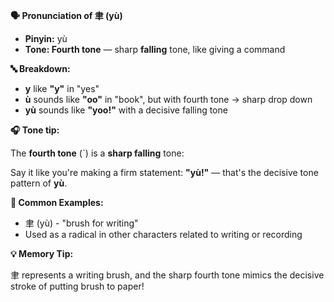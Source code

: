 **🗣️ Pronunciation of 聿 (yù)**

- **Pinyin:** yù
- **Tone: Fourth tone** — sharp **falling** tone, like giving a command

**🔤 Breakdown:**

- **y** like **"y"** in "yes"
- **ù** sounds like **"oo"** in "book", but with fourth tone → sharp drop down
- **yù** sounds like **"yoo!"** with a decisive falling tone

**🎧 Tone tip:**

The **fourth tone** (ˋ) is a **sharp falling** tone:

Say it like you're making a firm statement: **"yù!"** — that's the decisive tone pattern of **yù**.

**📝 Common Examples:**

- 聿 (yù) - "brush for writing"
- Used as a radical in other characters related to writing or recording

**💡 Memory Tip:**

聿 represents a writing brush, and the sharp fourth tone mimics the decisive stroke of putting brush
to paper!
